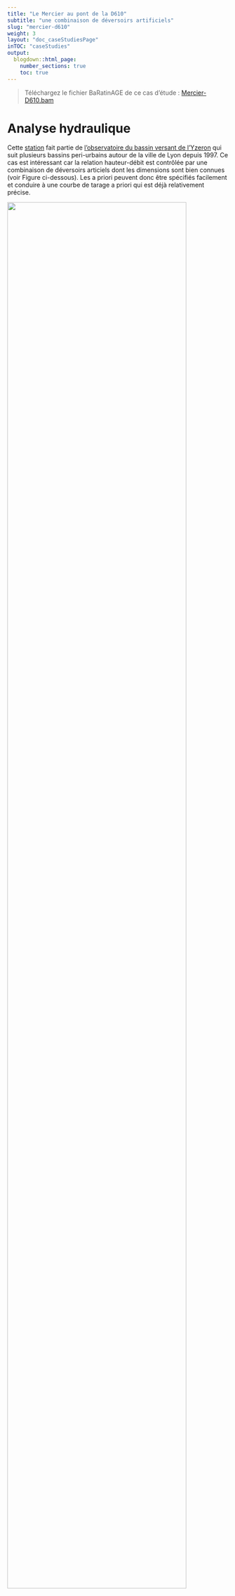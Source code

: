 ---
title: "Le Mercier au pont de la D610"
subtitle: "une combinaison de déversoirs artificiels"
slug: "mercier-d610"
weight: 3
layout: "doc_caseStudiesPage"
inTOC: "caseStudies"
output:
  blogdown::html_page:
    number_sections: true
    toc: true
---

> Téléchargez le fichier BaRatinAGE de ce cas d’étude : [Mercier-D610.bam](/bam/Mercier-D610.bam)

# Analyse hydraulique

Cette [station](https://bdoh.irstea.fr/YZERON/station/V3015810) fait partie de [l'observatoire du bassin versant de l’Yzeron](https://bdoh.irstea.fr/YZERON/) qui suit plusieurs bassins peri-urbains autour de la ville de Lyon depuis 1997. Ce cas est intéressant car la relation hauteur-débit est contrôlée par une combinaison de déversoirs articiels dont les dimensions sont bien connues (voir Figure ci-dessous). Les a priori peuvent donc être spécifiés facilement et conduire à une courbe de tarage a priori qui est déjà relativement précise.

<img src="MercierAnalysis.jpg" width="90%">
<p style="text-align: center;color: gray;"> Figure 1. Analyse des contrôles hydrauliques pour le Mercier au pont de la D610. Gauche: photo prise depuis l'aval, droite: dimensions des déversoirs.</p>

La Figure 1 suggère que la configuration hydraulique est une combinaison de trois contrôle de type section rectangulaire. Le premier contrôle s'active pour une hauteur de $3\mathrm{cm}$ au-dessus du fond (qui correspond au zéro de l'échelle à cette station). Le second contrôle s'active pour une hauteur de $20\mathrm{cm}$, et inclue les crêtes à la gauche et à la droite du premier contrôle. Le troisième contrôle s'active pour une hauteur de $40\mathrm{cm}$. Ces trois contrôles s'ajoutent successivement les uns aux autres, conduisant à la matrice des contrôles ci-dessous.

$$
\begin{array}{|c|c|c|}
\hline
  \text{Contrôle} & \text{Nature} & \text{Type} \\ 
\hline
     1 & \text{Déversoir rectangulaire artificiel} & \text{section} \\ 
\hline
     2 & \text{Déversoir rectangulaire artificiel} & \text{section} \\ 
\hline
     3 & \text{Déversoir rectangulaire artificiel} & \text{section} \\ 
\hline
\end{array}
$$




$$
\begin{array}{|c|}
\hline
  &\text{contrôle 1} & \text{contrôle 2} & \text{contrôle 3}\\
\hline
  \text{segment 1} &\color{lime}{1} & &\\
\hline
  \text{segment 2} & \color{lime}{1} & \color{lime}{1} &\\
\hline
  \text{segment 3} & \color{lime}{1} & \color{lime}{1} & \color{lime}{1} \\
\hline
\end{array}
$$

# Spécification des a priori

Les dimensions données dans la Figure 1 conduisent aux a priori suivants :

* Le contrôle 1 s'active à $\kappa = 3 \mathrm{cm} \pm 2 \mathrm{cm}$ et a pour largeur $B_w = 40 \mathrm{cm} \pm 5 \mathrm{cm}$
* Le contrôle 2 s'active à $\kappa = 20 \mathrm{cm} \pm 4 \mathrm{cm}$ et a pour largeur $B_w = 50+156=206 \mathrm{cm} \pm 20 \mathrm{cm}$
* Le contrôle 3 s'active à $\kappa = 40 \mathrm{cm} \pm 4 \mathrm{cm}$ et a pour largeur $B_w = 80 \mathrm{cm} \pm 10 \mathrm{cm}$

La courbe de tarage a priori qui en résulte est montrée ci-dessous, et comme attendu elle est déjà relativement précise.

<br>
<img src="MercierPrior.fr.svg" width="75%">
<p style="text-align: center;color: gray;"> Figure 2. Courbe de tarage a priori pour le Mercier au pont de la D610.</p>

# Jaugeages et courbe de tarage a posteriori

34 jaugeages peuvent être utilisés pour estimer la courbe de tarage a posteriori, et la Figure ci-dessous indique une dispersion notable. Le jaugeage le plus haut reste bien en deçà des plus forts débits observés à cette station, qui peuvent atteindre $2-3 \mathrm{m}^3.\mathrm{s}^{−1}$ lors des fortes crues.

<br>
<img src="MercierGaugings.fr.svg" width="75%">
<p style="text-align: center;color: gray;"> Figure 3. Jaugeages disponibles.</p>

La courbe de tarage a posteriori ci-dessous suggère que les jaugeages n'ont pas permis de réduire l'incertitude de la courbe de tarage a priori. En fait, leur dispersion conduit à identifier une incertude structurelle forte (zone rouge foncé), qui conduit à une extrapolation très incertaine vers les plus forts débits.

<br>
<img src="MercierPosterior.fr.svg" width="100%">
<p style="text-align: center;color: gray;"> Figure 4. Courbe de tarage a posteriori pour le Mercier au pont de la D610.</p>
